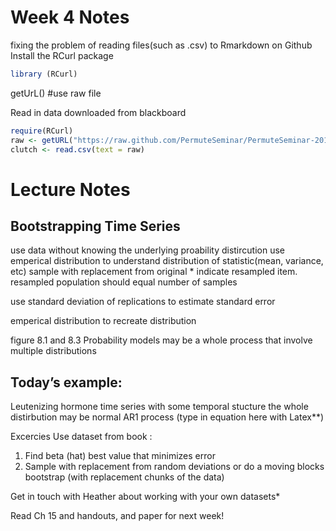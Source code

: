 Week 4 Notes
========================================================

fixing the problem of reading files(such as .csv) to Rmarkdown on Github
Install the RCurl package

```r
library (RCurl)
```
getUrL()  #use raw file

Read in data downloaded from blackboard  
```r
require(RCurl)
raw <- getURL("https://raw.github.com/PermuteSeminar/PermuteSeminar-2014/master/Week-2/ClutchSize.csv")
clutch <- read.csv(text = raw)

```


Lecture Notes
==============
Bootstrapping Time Series
-------------------------

use data without knowing the underlying proability distircution
use emperical distribution to understand distribution of statistic(mean, variance, etc)
sample with replacement from original * indicate resampled item.  
resampled population should equal number of samples

use standard deviation of replications to estimate standard error

emperical distribution  to recreate distribution

figure 8.1 and 8.3
Probability models may  be a whole process that involve multiple distributions 

Today's example:
------------------
Leutenizing hormone
time series with some temporal stucture
the whole distirbution may be normal
AR1 process  (type in equation here with Latex**)

Excercies
Use dataset from book :

1. Find beta (hat) best value that minimizes error
2. Sample with replacement from random deviations or do a moving blocks bootstrap (with replacement chunks of the data)




Get in touch with Heather about working with your own datasets*

Read Ch 15 and handouts, and paper for next week!

